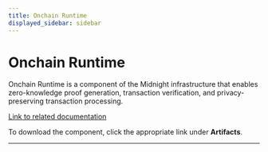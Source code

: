 ```yaml
---
title: Onchain Runtime
displayed_sidebar: sidebar
---
```


# Onchain Runtime

Onchain Runtime is a component of the Midnight infrastructure that enables zero-knowledge proof generation, transaction verification, and privacy-preserving transaction processing.

[Link to related documentation](../../develop/tutorial/using/proof-server)

To download the component, click the appropriate link under **Artifacts**.

---




<DynamicList />
